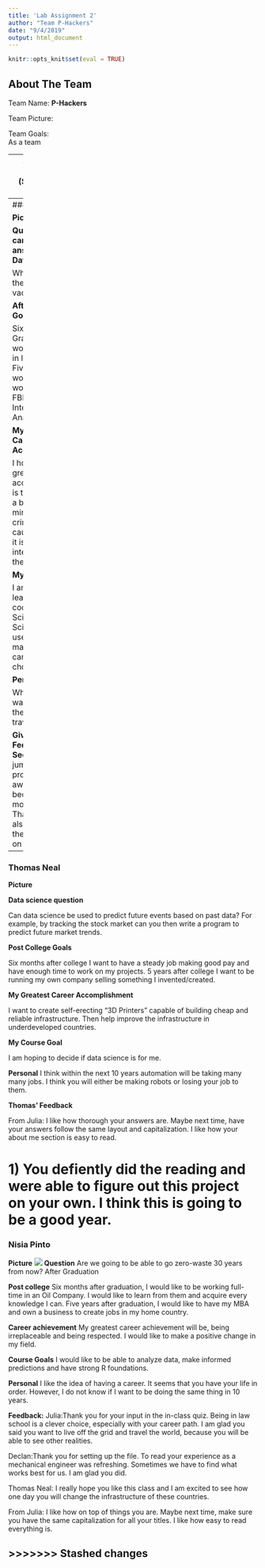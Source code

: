 ```yaml
---
title: 'Lab Assignment 2'
author: "Team P-Hackers"
date: "9/4/2019"
output: html_document
---
```


```r
knitr::opts_knit$set(eval = TRUE)
```


## About The Team

Team Name:
**P-Hackers**

Team Picture:



Team Goals:   
As a team

---
### Declan Franklin (Section 001)
**Picture:**

```r
knitr::include_graphics("Me.JPG")
```
 

**My Non-Statistical Question That Can Be Answered With Data Analysis:**

What's the difference between Statistics and Data Analysis(Honestly)?




**After College Goals:**

6 months after Boulder I want to be in a smaller apartment either in Denver or back home in Baltimore teaching kids with dyslexia computer science and math. 5 Years after Boulder, I'm hoping I'll have my masters and a career in data science that helps me get my PHD.




**My Greatest Career Accomplishment:**

I don't necissarly expect to find the cure for cancer, but all I really want to do is pursue a career where I can help make other peoples lives less stressful.



**My Course Goal:**

My overarching goal is to gain a strong feeling of comfortablility while using RStudio. I want put my use my experince with RStudio as a means of computing data that hopfully the world can use one day.




**Personal:**

I used to want to be an engineer. After a summer of Interning with A Mechanical Engineering company called Poole and Kent, I realized it wasn't for me. Interning, as many know, manily involves paper work. To make my life easier and more orgainized, I work with LaTex the whole summer. I created User manuals, Warranty Letters, Payments orders, etc. The exposer to code sparked som fire within me to pursue data science.  



**Give Declan Feedback below:**

From Julia: I liked that you organized everything in an easy to read manner. Next time, you could try to make sure that everything is properly spelled and throughly answered so it is easier for the reader to read. You seem to know what you are doing and have a good foundation on how to use R so that is good. 


---
### Julia Foley

**Picture**
![](me1.jpg)

 **Question that can be answered with Data Analysis**

What Country is the cheapest to vacation to/in?

**After College Goals**

Six months after Graduation, I would like to be in law school. Five years later, I would like to be working for the FBI as an Intelligence Analyst. 

**My Greatest Career Accomplishment**

I hope that my greatest career accomplishment is that I can write a book about the minds of the criminals I have caught and what it is like interacting with them. 

**My Course Goal**

I am hoping to learn more about coding and Data Science. Data Science is a useful tool no matter what career path you choose.

**Personal**

When I retire, I want to live off the grid and travel the world.

**Give Julia Feedback Section**
1) You jumped into this project right away, and became a roll model for others. Thank you for also scratching the answers off on the TRat. 


---
### Thomas Neal

**Picture**


**Data science question**

Can data science be used to predict future events based on past data? For example, by tracking the stock market can you then write a program to predict future market trends.

**Post College Goals**

Six months after college I want to have a steady job making good pay and have enough time to work on my projects. 5 years after college I want to be running my own company selling something I invented/created.

**My Greatest Career Accomplishment**

I want to create self-erecting "3D Printers" capable of building cheap and reliable infrastructure. Then help improve the infrastructure in underdeveloped countries. 

**My Course Goal**

I am hoping to decide if data science is for me.

**Personal**
I think within the next 10 years automation will be taking many many jobs. I think you will either be making robots or losing your job to them. 

**Thomas' Feedback**

From Julia: I like how thorough your answers are. Maybe next time, have your answers follow the same layout and capitalization. I like how your about me section is easy to read.



1) You defiently did the reading and were able to figure out this project on your own. I think this is going to be a good year.
=======

### Nisia Pinto
**Picture**
![](Nisia.jpg)
**Question** 
Are we going to be able to go zero-waste 30 years from now?
After Graduation

**Post college**
Six months after graduation, I would like to be working full-time in an Oil Company. I would like to learn from them and acquire every knowledge I can. Five years after graduation, I would like to have my MBA and own a business to create jobs in my home country.   

**Career achievement**
My greatest career achievement will be, being irreplaceable and being respected. I would like to make a positive change in my field.

**Course Goals**
I would like to be able to analyze data, make informed predictions and have strong R foundations.

**Personal**
I like the idea of having a career. It seems that you have your life in order. However, I do not know if I want to be doing the same thing in 10 years. 

**Feedback:**
Julia:Thank you for your input in the in-class quiz. Being in law school is a clever choice, especially with your career path. I am glad you said you want to live off the grid and travel the world, because you will be able to see other realities.

Declan:Thank you for setting up the file. To read your experience as a mechanical engineer was refreshing. Sometimes we have to find what works best for us. I am glad you did. 

Thomas Neal: I really hope you like this class and I am excited to see how one day you will change the infrastructure of these countries.

From Julia: I like how on top of things you are. Maybe next time, make sure you have the same capitalization for all your titles. I like how easy to read everything is. 


>>>>>>> Stashed changes
---
